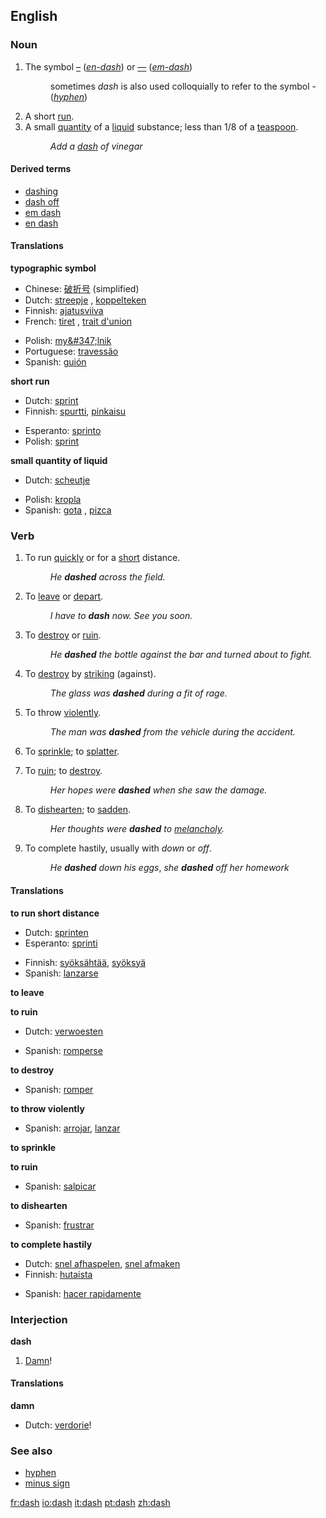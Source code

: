 {{punctuation marks}}
==English==

===Noun===
{{en-noun|es}}

# {{typography}} The symbol [[–]] (''[[en-dash]]'') or [[—]] (''[[em-dash]]'')
#: sometimes ''dash'' is also used colloquially to refer to the symbol - (''[[hyphen]]'')
# A short [[run]].
# A small [[quantity]] of a [[liquid]] substance; less than 1/8 of a [[teaspoon]].
#: ''Add a [[dash]] of vinegar''


====Derived terms====
*[[dashing]]
*[[dash off]]
*[[em dash]]
*[[en dash]]

====Translations====
'''typographic symbol'''
{{top}}
*Chinese: [[破折号]] (simplified)
*Dutch: [[streepje]] {{n}}, [[koppelteken]] {{n}}
*Finnish: [[ajatusviiva]]
*French: [[tiret]] {{m}}, [[trait d'union]] {{m}}
{{mid}}
*Polish: [[my&#347;lnik]] {{m}}
*Portuguese: [[travessão]] {{m}}
*Spanish: [[guión]] {{m}}
{{bottom}}

'''short run'''
{{top}}
*Dutch: [[sprint]] {{m}}
*Finnish: [[spurtti]], [[pinkaisu]]
{{mid}}
*Esperanto: [[sprinto]]
*Polish: [[sprint]] {{m}}
{{bottom}}

'''small quantity of liquid'''
{{top}}
*Dutch: [[scheutje]] {{n}}
{{mid}}
*Polish: [[kropla]] {{f}}
*Spanish: [[gota]] {{f}}, [[pizca]] {{f}}
{{bottom}}

===Verb===
{{en-verb|dash|es}}

# {{intransitive}} To run [[quick]]ly or for a [[short]] distance.
#: ''He '''dashed''' across the field.''
# {{intransitive}} To [[leave]] or [[depart]].
#: ''I have to '''dash''' now. See you soon.''
# {{intransitive}} To [[destroy]] or [[ruin]].
#: ''He '''dashed''' the bottle against the bar and turned about to fight.''
# {{transitive}} To [[destroy]] by [[striking]] (against).
#: ''The glass was '''dashed''' during a fit of rage.''
# {{transitive}} To throw [[violent]]ly.
#: ''The man was '''dashed''' from the vehicle during the accident.''
# {{transitive}} To [[sprinkle]]; to [[splatter]].
# {{transitive}} To [[ruin]]; to [[destroy]].
#: ''Her hopes were '''dashed''' when she saw the damage.''
# {{transitive}} To [[dishearten]]; to [[sadden]].
#: ''Her thoughts were '''dashed''' to [[melancholy]].''
# {{transitive}} To complete hastily, usually with ''down'' or ''off''.
#: ''He '''dashed''' down his eggs'', ''she '''dashed''' off her homework''

====Translations====
'''to run short distance'''
{{top}}
*Dutch: [[sprinten]]
*Esperanto: [[sprinti]]
{{mid}}
*Finnish: [[syöksähtää]], [[syöksyä]]
*Spanish: [[lanzarse]]
{{bottom}}

'''to leave'''
{{top}}
{{mid}}
{{bottom}}

'''to ruin'''
{{top}}
*Dutch: [[verwoesten]]
{{mid}}
*Spanish: [[romperse]]
{{bottom}}

'''to destroy'''
{{top}}
{{mid}}
*Spanish: [[romper]]
{{bottom}}

'''to throw violently'''
{{top}}
{{mid}}
*Spanish: [[arrojar]], [[lanzar]]
{{bottom}}

'''to sprinkle'''
{{top}}
{{mid}}
{{bottom}}

'''to ruin'''
{{top}}
{{mid}}
*Spanish: [[salpicar]]
{{bottom}}

'''to dishearten'''
{{top}}
{{mid}}
*Spanish: [[frustrar]]
{{bottom}}

'''to complete hastily'''
{{top}}
*Dutch: [[snel afhaspelen]], [[snel afmaken]]
*Finnish: [[hutaista]]
{{mid}}
*Spanish: [[hacer rapidamente]]
{{bottom}}

===Interjection===
'''dash'''

# {{euphemism}} [[damn|Damn]]!

====Translations====
'''damn'''
{{top}}
*Dutch: [[verdorie]]!
{{mid}}
{{bottom}}

===See also===
*[[hyphen]]
*[[minus sign]]

[[fr:dash]]
[[io:dash]]
[[it:dash]]
[[pt:dash]]
[[zh:dash]]